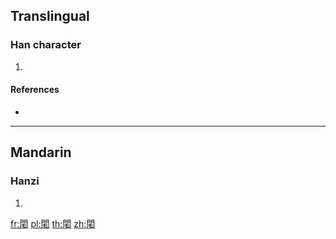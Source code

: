 {{character info/new}}
==Translingual==

===Han character===
{{Han char|rn=169|rad=門|as=04|sn=12|four=77714|canj=ANHQU}}

# {{defn|Han|sort=門04}}

====References====
* {{Han ref|kx=1332.010|dkj=41246|dj=1837.130|hdz=74288.130|uh=9590|ud=38288|bh=DC7B|bd=56443}}

----

==Mandarin==

===Hanzi===
{{cmn-hanzi|pin=[[sàn]] ([[san4]])|wg=san<sup>4</sup>}}

# {{defn|lang=cmn|sort=門04}}

[[fr:閐]]
[[pl:閐]]
[[th:閐]]
[[zh:閐]]